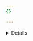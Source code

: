 ```yaml
---
{}

---
```




<Details header="Example monitor configuration">

| Field            | Value     |
| ---------------- | --------- |
| Type             | HTTP      |
| Path             | /         |
| Port             | 80        |
| Interval         | 60        |
| Method           | GET       |
| Timeout          | 5 seconds |
| Retries          | 2         |
| Expected Code(s) | 200       |


</Details>
